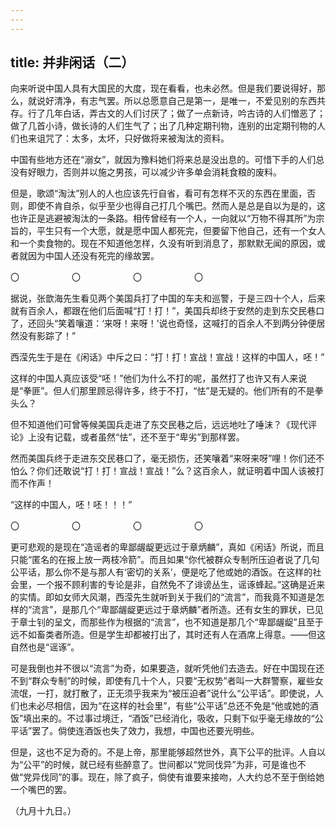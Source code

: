 ```yaml
---
---
---
```

title: 并非闲话（二）
---



向来听说中国人具有大国民的大度，现在看看，也未必然。但是我们要说得好，那么，就说好清净，有志气罢。所以总愿意自己是第一，是唯一，不爱见别的东西共存。行了几年白话，弄古文的人们讨厌了；做了一点新诗，吟古诗的人们憎恶了；做了几首小诗，做长诗的人们生气了；出了几种定期刊物，连别的出定期刊物的人们也来诅咒了：太多，太坏，只好做将来被淘汰的资料。

中国有些地方还在“溺女”，就因为豫料她们将来总是没出息的。可惜下手的人们总没有好眼力，否则并以施之男孩，可以减少许多单会消耗食粮的废料。

但是，歌颂“淘汰”别人的人也应该先行自省，看可有怎样不灭的东西在里面，否则，即使不肯自杀，似乎至少也得自己打几个嘴巴。然而人是总是自以为是的，这也许正是逃避被淘汰的一条路。相传曾经有一个人，一向就以“万物不得其所”为宗旨的，平生只有一个大愿，就是愿中国人都死完，但要留下他自己，还有一个女人和一个卖食物的。现在不知道他怎样，久没有听到消息了，那默默无闻的原因，或者就因为中国人还没有死完的缘故罢。

〇　　　　　　〇　　　　　　〇　　　　　　〇

据说，张歆海先生看见两个美国兵打了中国的车夫和巡警，于是三四十个人，后来就有百余人，都跟在他们后面喊“打！打！”，美国兵却终于安然的走到东交民巷口了，还回头“笑着嚷道：‘来呀！来呀！’说也奇怪，这喊打的百余人不到两分钟便居然没有影踪了！”

西滢先生于是在《闲话》中斥之曰：“打！打！宣战！宣战！这样的中国人，呸！”

这样的中国人真应该受“呸！”他们为什么不打的呢，虽然打了也许又有人来说是“拳匪”。但人们那里顾忌得许多，终于不打，“怯”是无疑的。他们所有的不是拳头么？

但不知道他们可曾等候美国兵走进了东交民巷之后，远远地吐了唾沫？《现代评论》上没有记载，或者虽然“怯”，还不至于“卑劣”到那样罢。

然而美国兵终于走进东交民巷口了，毫无损伤，还笑嚷着“来呀来呀”哩！你们还不怕么？你们还敢说“打！打！宣战！宣战！”么？这百余人，就证明着中国人该被打而不作声！

“这样的中国人，呸！呸！！！”

〇　　　　　　〇　　　　　　〇　　　　　　〇

更可悲观的是现在“造谣者的卑鄙龌龊更远过于章炳麟”，真如《闲话》所说，而且只能“匿名的在报上放一两枝冷箭”。而且如果“你代被群众专制所压迫者说了几句公平话，那么你不是与那人有‘密切的关系’，便是吃了他或她的酒饭。在这样的社会里，一个报不顾利害的专论是非，自然免不了诽谤丛生，谣诼蜂起。”这确是近来的实情。即如女师大风潮，西滢先生就听到关于我们的“流言”，而我竟不知道是怎样的“流言”，是那几个“卑鄙龌龊更远过于章炳麟”者所造。还有女生的罪状，已见于章士钊的呈文，而那些作为根据的“流言”，也不知道是那几个“卑鄙龌龊”且至于远不如畜类者所造。但是学生却都被打出了，其时还有人在酒席上得意。——但这自然也是“谣诼”。

可是我倒也并不很以“流言”为奇，如果要造，就听凭他们去造去。好在中国现在还不到“群众专制”的时候，即使有几十个人，只要“无权势”者叫一大群警察，雇些女流氓，一打，就打散了，正无须乎我来为“被压迫者”说什么“公平话”。即使说，人们也未必尽相信，因为“在这样的社会里”，有些“公平话”总还不免是“他或她的酒饭”填出来的。不过事过境迁，“酒饭”已经消化，吸收，只剩下似乎毫无缘故的“公平话”罢了。倘使连酒饭也失了效力，我想，中国也还要光明些。

但是，这也不足为奇的。不是上帝，那里能够超然世外，真下公平的批评。人自以为“公平”的时候，就已经有些醉意了。世间都以“党同伐异”为非，可是谁也不做“党异伐同”的事。现在，除了疯子，倘使有谁要来接吻，人大约总不至于倒给她一个嘴巴的罢。

（九月十九日。）